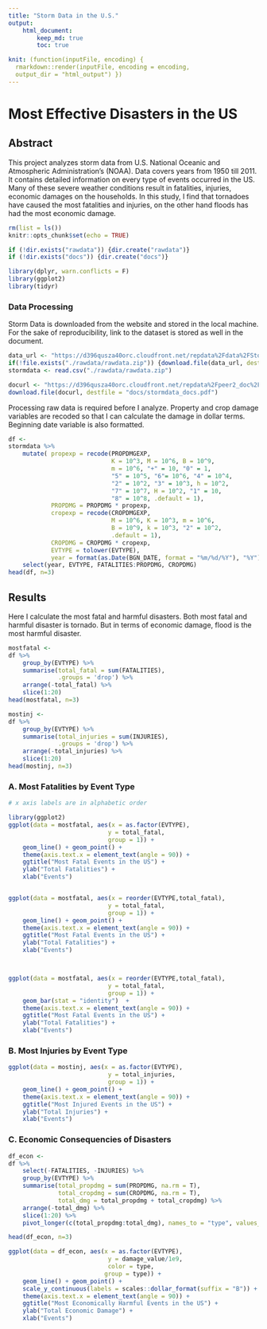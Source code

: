 ```yaml
---
title: "Storm Data in the U.S."
output:
    html_document:
        keep_md: true
        toc: true

knit: (function(inputFile, encoding) {
  rmarkdown::render(inputFile, encoding = encoding, 
  output_dir = "html_output") })
---
```


# Most Effective Disasters in the US

## Abstract

This project analyzes storm data from U.S. National Oceanic and Atmospheric Administration's (NOAA). Data covers years from 1950 till 2011. It contains detailed information on every type of events occurred in the US. Many of these severe weather conditions result in fatalities, injuries, economic damages on the households. In this study, I find that tornadoes have caused the most fatalities and injuries, on the other hand floods has had the most economic damage.


```r
rm(list = ls())
knitr::opts_chunk$set(echo = TRUE)

if (!dir.exists("rawdata")) {dir.create("rawdata")}
if (!dir.exists("docs")) {dir.create("docs")}
```

```r
library(dplyr, warn.conflicts = F)
library(ggplot2)
library(tidyr)
```

### Data Processing

Storm Data is downloaded from the website and stored in the local machine. For the sake of reproducibility, link to the dataset is stored as well in the document.
```r
data_url <- "https://d396qusza40orc.cloudfront.net/repdata%2Fdata%2FStormData.csv.bz2" 
if(!file.exists("./rawdata/rawdata.zip")) {download.file(data_url, destfile = "./rawdata/rawdata.zip")}
stormdata <- read.csv("./rawdata/rawdata.zip")
```


```r
docurl <- "https://d396qusza40orc.cloudfront.net/repdata%2Fpeer2_doc%2Fpd01016005curr.pdf"
download.file(docurl, destfile = "docs/stormdata_docs.pdf")
```

Processing raw data is required before I analyze. Property and crop damage variables are recoded so that I can calculate the damage in dollar terms. Beginning date variable is also formatted. 

```r
df <-
stormdata %>%
    mutate( propexp = recode(PROPDMGEXP, 
                             K = 10^3, M = 10^6, B = 10^9,
                             m = 10^6, "+" = 10, "0" = 1,
                             "5" = 10^5, "6"= 10^6, "4" = 10^4,
                             "2" = 10^2, "3" = 10^3, h = 10^2,
                             "7" = 10^7, H = 10^2, "1" = 10, 
                             "8" = 10^8, .default = 1),
            PROPDMG = PROPDMG * propexp,
            cropexp = recode(CROPDMGEXP,
                             M = 10^6, K = 10^3, m = 10^6,
                             B = 10^9, k = 10^3, "2" = 10^2,
                             .default = 1),
            CROPDMG = CROPDMG * cropexp,
            EVTYPE = tolower(EVTYPE),
            year = format(as.Date(BGN_DATE, format = "%m/%d/%Y"), "%Y")) %>%
    select(year, EVTYPE, FATALITIES:PROPDMG, CROPDMG)
head(df, n=3)
```

## Results

Here I calculate the most fatal and harmful disasters. Both most fatal and harmful disaster is tornado. But in terms of economic damage, flood is the most harmful disaster.

```r
mostfatal <-
df %>%
    group_by(EVTYPE) %>%
    summarise(total_fatal = sum(FATALITIES),
              .groups = 'drop') %>%
    arrange(-total_fatal) %>%
    slice(1:20)
head(mostfatal, n=3)

mostinj <-
df %>%
    group_by(EVTYPE) %>%
    summarise(total_injuries = sum(INJURIES),
              .groups = 'drop') %>%
    arrange(-total_injuries) %>%
    slice(1:20)
head(mostinj, n=3)
```
### A. Most Fatalities by Event Type

```r
# x axis labels are in alphabetic order

library(ggplot2)
ggplot(data = mostfatal, aes(x = as.factor(EVTYPE), 
                            y = total_fatal,
                            group = 1)) +
    geom_line() + geom_point() +
    theme(axis.text.x = element_text(angle = 90)) +
    ggtitle("Most Fatal Events in the US") +
    ylab("Total Fatalities") +
    xlab("Events")


ggplot(data = mostfatal, aes(x = reorder(EVTYPE,total_fatal), 
                            y = total_fatal,
                            group = 1)) +
    geom_line() + geom_point() +
    theme(axis.text.x = element_text(angle = 90)) +
    ggtitle("Most Fatal Events in the US") +
    ylab("Total Fatalities") +
    xlab("Events")



ggplot(data = mostfatal, aes(x = reorder(EVTYPE,total_fatal), 
                            y = total_fatal,
                            group = 1)) +
    geom_bar(stat = "identity")  +
    theme(axis.text.x = element_text(angle = 90)) +
    ggtitle("Most Fatal Events in the US") +
    ylab("Total Fatalities") +
    xlab("Events")
```

### B. Most Injuries by Event Type
```r
ggplot(data = mostinj, aes(x = as.factor(EVTYPE), 
                            y = total_injuries,
                            group = 1)) +
    geom_line() + geom_point() +
    theme(axis.text.x = element_text(angle = 90)) +
    ggtitle("Most Injured Events in the US") +
    ylab("Total Injuries") +
    xlab("Events")
```

### C. Economic Consequencies of Disasters

```r
df_econ <-
df %>%
    select(-FATALITIES, -INJURIES) %>%
    group_by(EVTYPE) %>%
    summarise(total_propdmg = sum(PROPDMG, na.rm = T),
              total_cropdmg = sum(CROPDMG, na.rm = T),
              total_dmg = total_propdmg + total_cropdmg) %>%
    arrange(-total_dmg) %>%
    slice(1:20) %>%
    pivot_longer(c(total_propdmg:total_dmg), names_to = "type", values_to = "damage_value")

head(df_econ, n=3)
```
```r
ggplot(data = df_econ, aes(x = as.factor(EVTYPE), 
                            y = damage_value/1e9,
                            color = type,
                           group = type)) +
    geom_line() + geom_point() +
    scale_y_continuous(labels = scales::dollar_format(suffix = "B")) +
    theme(axis.text.x = element_text(angle = 90)) +
    ggtitle("Most Economically Harmful Events in the US") +
    ylab("Total Economic Damage") +
    xlab("Events")
```

